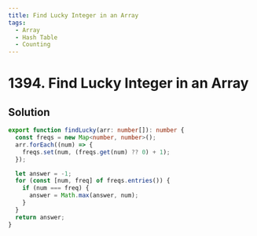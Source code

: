 ```yaml
---
title: Find Lucky Integer in an Array
tags:
  - Array
  - Hash Table
  - Counting
---
```


# 1394. Find Lucky Integer in an Array

<Badges>
  <LevelBadge level="easy" />
  <TopicBadge name="Array" slug="array" />
  <TopicBadge name="Hash Table" slug="hash-table" />
  <TopicBadge name="Counting" slug="counting" />
</Badges>

## Solution

```typescript filename="solution.ts" copy
export function findLucky(arr: number[]): number {
  const freqs = new Map<number, number>();
  arr.forEach((num) => {
    freqs.set(num, (freqs.get(num) ?? 0) + 1);
  });

  let answer = -1;
  for (const [num, freq] of freqs.entries()) {
    if (num === freq) {
      answer = Math.max(answer, num);
    }
  }
  return answer;
}
```

<ProblemLink
  codingSite="leetcode"
  href="https://leetcode.com/problems/find-lucky-integer-in-an-array"
  title="Find Lucky Integer in an Array"
/>
